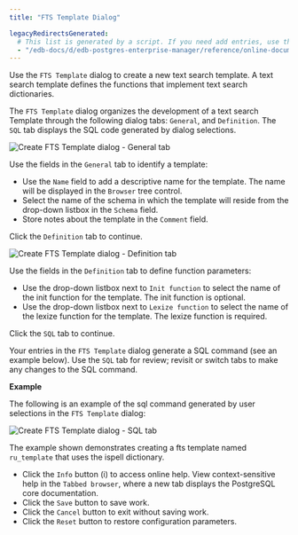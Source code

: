 ```yaml
---
title: "FTS Template Dialog"

legacyRedirectsGenerated:
  # This list is generated by a script. If you need add entries, use the `legacyRedirects` key.
  - "/edb-docs/d/edb-postgres-enterprise-manager/reference/online-documentation/8.0/fts_template_dialog.html"
---
```


<div id="fts_template_dialog" class="registered_link"></div>

Use the `FTS Template` dialog to create a new text search template. A text search template defines the functions that implement text search dictionaries.

The `FTS Template` dialog organizes the development of a text search Template through the following dialog tabs: `General`, and `Definition`. The `SQL` tab displays the SQL code generated by dialog selections.

![Create FTS Template dialog - General tab](../../images/fts_template_general.png)

Use the fields in the `General` tab to identify a template:

-   Use the `Name` field to add a descriptive name for the template. The name will be displayed in the `Browser` tree control.
-   Select the name of the schema in which the template will reside from the drop-down listbox in the `Schema` field.
-   Store notes about the template in the `Comment` field.

Click the `Definition` tab to continue.

![Create FTS Template dialog - Definition tab](../../images/fts_template_definition.png)

Use the fields in the `Definition` tab to define function parameters:

-   Use the drop-down listbox next to `Init function` to select the name of the init function for the template. The init function is optional.
-   Use the drop-down listbox next to `Lexize function` to select the name of the lexize function for the template. The lexize function is required.

Click the `SQL` tab to continue.

Your entries in the `FTS Template` dialog generate a SQL command (see an example below). Use the `SQL` tab for review; revisit or switch tabs to make any changes to the SQL command.

**Example**

The following is an example of the sql command generated by user selections in the `FTS Template` dialog:

![Create FTS Template dialog - SQL tab](../../images/fts_template_sql.png)

The example shown demonstrates creating a fts template named `ru_template` that uses the ispell dictionary.

-   Click the `Info` button (i) to access online help. View context-sensitive help in the `Tabbed browser`, where a new tab displays the PostgreSQL core documentation.
-   Click the `Save` button to save work.
-   Click the `Cancel` button to exit without saving work.
-   Click the `Reset` button to restore configuration parameters.
